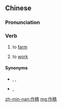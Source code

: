{{also|作穑}}
==Chinese==
{{zh-forms|s=作穑|alt=做穡}}

===Pronunciation===
{{zh-pron
|mn=choh-sit
|cat=v
}}

===Verb===
{{zh-verb}}

# {{lb|zh|Min Nan}} to [[farm]]
# {{lb|zh|Min Nan}} to [[work]]

====Synonyms====
* {{sense|to farm}} {{zh-l|作田|choh-chhân}}, {{zh-l|做田|chò-chhân, chòe-chhân}}, {{zh-l|種田|chèng-chhân}}
* {{sense|to work}} {{zh-l|做工|chò-kang, chòe-kang}}, {{qualifier|Mandarin}} {{zh-l|工作}}

[[zh-min-nan:作穡]]
[[mg:作穡]]